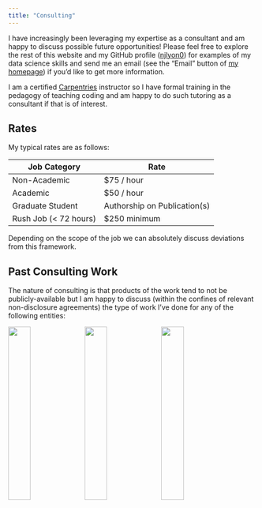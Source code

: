 ```yaml
---
title: "Consulting"
---
```


I have increasingly been leveraging my expertise as a consultant and am happy to discuss possible future opportunities! Please feel free to explore the rest of this website and my GitHub profile ([njlyon0](https://github.com/njlyon0)) for examples of my data science skills and send me an email (see the "Email" button of [my homepage](https://njlyon0.github.io/)) if you'd like to get more information.

I am a certified [Carpentries](https://carpentries.org/) instructor so I have formal training in the pedagogy of teaching coding and am happy to do such tutoring as a consultant if that is of interest.

## Rates

My typical rates are as follows:

| Job Category | Rate |
|--------------|------|
| Non-Academic | $75 / hour |
| Academic     | $50 / hour |
| Graduate Student | Authorship on Publication(s) |
| Rush Job (< 72 hours) | $250 minimum |

Depending on the scope of the job we can absolutely discuss deviations from this framework.

## Past Consulting Work

The nature of consulting is that products of the work tend to not be publicly-available but I am happy to discuss (within the confines of relevant non-disclosure agreements) the type of work I've done for any of the following entities:

<img src="images/consulting_logos/brdgai_logo.png" width = "30%" /> <img src="images/consulting_logos/iunu_logo.png" width = "30%" /> <img src="images/consulting_logos/scope3_logo.png" width = "30%" />

